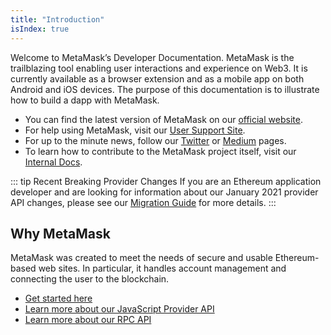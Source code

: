 ```yaml
---
title: "Introduction"
isIndex: true
---
```


Welcome to MetaMask’s Developer Documentation. MetaMask is the trailblazing tool enabling user interactions and experience on Web3. It is currently available as a browser extension and as a mobile app on both Android and iOS devices. The purpose of this documentation is to illustrate how to build a dapp with MetaMask.

- You can find the latest version of MetaMask on our [official website](https://metamask.io/).
- For help using MetaMask, visit our [User Support Site](https://metamask.zendesk.com/).
- For up to the minute news, follow our [Twitter](https://twitter.com/MetaMask) or [Medium](https://medium.com/metamask) pages.
- To learn how to contribute to the MetaMask project itself, visit our [Internal Docs](https://github.com/MetaMask/metamask-extension/tree/develop/docs).

::: tip Recent Breaking Provider Changes
If you are an Ethereum application developer and are looking for information about our January 2021 provider API changes,
please see our [Migration Guide](./provider-migration.html) for more details.
:::

## Why MetaMask

MetaMask was created to meet the needs of secure and usable Ethereum-based web sites. In particular, it handles account management and connecting the user to the blockchain.

- [Get started here](./getting-started.md)
- [Learn more about our JavaScript Provider API](./ethereum-provider.md)
- [Learn more about our RPC API](./rpc-api.md)
